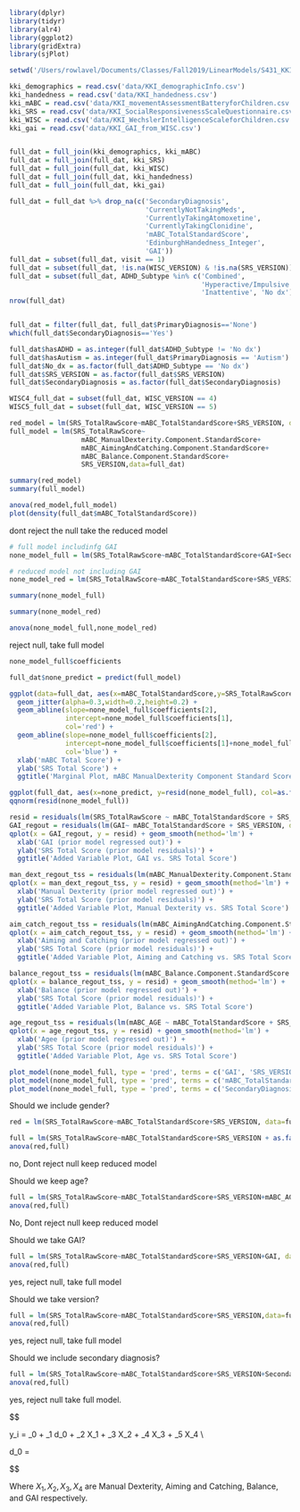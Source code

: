 ```r
library(dplyr)
library(tidyr)
library(alr4)
library(ggplot2)
library(gridExtra)
library(sjPlot)

setwd('/Users/rowlavel/Documents/Classes/Fall2019/LinearModels/S431_KKI_data_analysis')

kki_demographics = read.csv('data/KKI_demographicInfo.csv')
kki_handedness = read.csv('data/KKI_handedness.csv')
kki_mABC = read.csv('data/KKI_movementAssessmentBatteryforChildren.csv')
kki_SRS = read.csv('data/KKI_SocialResponsivenessScaleQuestionnaire.csv')
kki_WISC = read.csv('data/KKI_WechslerIntelligenceScaleforChildren.csv')
kki_gai = read.csv('data/KKI_GAI_from_WISC.csv')


full_dat = full_join(kki_demographics, kki_mABC)
full_dat = full_join(full_dat, kki_SRS)
full_dat = full_join(full_dat, kki_WISC)
full_dat = full_join(full_dat, kki_handedness)
full_dat = full_join(full_dat, kki_gai)

full_dat = full_dat %>% drop_na(c('SecondaryDiagnosis', 
                                  'CurrentlyNotTakingMeds', 
                                  'CurrentlyTakingAtomoxetine', 
                                  'CurrentlyTakingClonidine', 
                                  'mABC_TotalStandardScore', 
                                  'EdinburghHandedness_Integer',
                                  'GAI'))
full_dat = subset(full_dat, visit == 1)
full_dat = subset(full_dat, !is.na(WISC_VERSION) & !is.na(SRS_VERSION))
full_dat = subset(full_dat, ADHD_Subtype %in% c('Combined', 
                                                'Hyperactive/Impulsive', 
                                                'Inattentive', 'No dx'))
nrow(full_dat)


full_dat = filter(full_dat, full_dat$PrimaryDiagnosis=='None')
which(full_dat$SecondaryDiagnosis=='Yes')

full_dat$hasADHD = as.integer(full_dat$ADHD_Subtype != 'No dx')
full_dat$hasAutism = as.integer(full_dat$PrimaryDiagnosis == 'Autism')
full_dat$No_dx = as.factor(full_dat$ADHD_Subtype == 'No dx')
full_dat$SRS_VERSION = as.factor(full_dat$SRS_VERSION)
full_dat$SecondaryDiagnosis = as.factor(full_dat$SecondaryDiagnosis)

WISC4_full_dat = subset(full_dat, WISC_VERSION == 4)
WISC5_full_dat = subset(full_dat, WISC_VERSION == 5)
```

```r
red_model = lm(SRS_TotalRawScore~mABC_TotalStandardScore+SRS_VERSION, data=full_dat)
full_model = lm(SRS_TotalRawScore~
                  mABC_ManualDexterity.Component.StandardScore+
                  mABC_AimingAndCatching.Component.StandardScore+
                  mABC_Balance.Component.StandardScore+
                  SRS_VERSION,data=full_dat)
```

```r
summary(red_model)
summary(full_model)
```

```r
anova(red_model,full_model)
plot(density(full_dat$mABC_TotalStandardScore))
```
dont reject the null take the reduced model

```r
# full model includinfg GAI
none_model_full = lm(SRS_TotalRawScore~mABC_TotalStandardScore+GAI+SecondaryDiagnosis+SRS_VERSION,data=full_dat)

# reduced model not including GAI
none_model_red = lm(SRS_TotalRawScore~mABC_TotalStandardScore+SRS_VERSION,data=full_dat)
```

```r
summary(none_model_full)
```

```r
summary(none_model_red)
```

```r
anova(none_model_full,none_model_red)
```
reject null, take full model 

```r
none_model_full$coefficients
```

```r
full_dat$none_predict = predict(full_model)

ggplot(data=full_dat, aes(x=mABC_TotalStandardScore,y=SRS_TotalRawScore,col=as.factor(SRS_VERSION))) + 
  geom_jitter(alpha=0.3,width=0.2,height=0.2) + 
  geom_abline(slope=none_model_full$coefficients[2],
              intercept=none_model_full$coefficients[1], 
              col='red') +
  geom_abline(slope=none_model_full$coefficients[2],
              intercept=none_model_full$coefficients[1]+none_model_full$coefficients[4], 
              col='blue') + 
  xlab('mABC Total Score') +
  ylab('SRS Total Score') +
  ggtitle('Marginal Plot, mABC ManualDexterity Component Standard Score vs. SRS Total Score')

ggplot(full_dat, aes(x=none_predict, y=resid(none_model_full), col=as.factor(SRS_VERSION))) + geom_point()
qqnorm(resid(none_model_full))

resid = residuals(lm(SRS_TotalRawScore ~ mABC_TotalStandardScore + SRS_VERSION, data = full_dat))
GAI_regout = residuals(lm(GAI~ mABC_TotalStandardScore + SRS_VERSION, data=full_dat))
qplot(x = GAI_regout, y = resid) + geom_smooth(method='lm') + 
  xlab('GAI (prior model regressed out)') +
  ylab('SRS Total Score (prior model residuals)') +
  ggtitle('Added Variable Plot, GAI vs. SRS Total Score')

man_dext_regout_tss = residuals(lm(mABC_ManualDexterity.Component.StandardScore ~ mABC_TotalStandardScore + SRS_VERSION, data = full_dat))
qplot(x = man_dext_regout_tss, y = resid) + geom_smooth(method='lm') + 
  xlab('Manual Dexterity (prior model regressed out)') +
  ylab('SRS Total Score (prior model residuals)') +
  ggtitle('Added Variable Plot, Manual Dexterity vs. SRS Total Score')

aim_catch_regout_tss = residuals(lm(mABC_AimingAndCatching.Component.StandardScore ~ mABC_TotalStandardScore + SRS_VERSION, data = full_dat))
qplot(x = aim_catch_regout_tss, y = resid) + geom_smooth(method='lm') + 
  xlab('Aiming and Catching (prior model regressed out)') +
  ylab('SRS Total Score (prior model residuals)') +
  ggtitle('Added Variable Plot, Aiming and Catching vs. SRS Total Score')

balance_regout_tss = residuals(lm(mABC_Balance.Component.StandardScore ~ mABC_TotalStandardScore + SRS_VERSION, data = full_dat))
qplot(x = balance_regout_tss, y = resid) + geom_smooth(method='lm') + 
  xlab('Balance (prior model regressed out)') +
  ylab('SRS Total Score (prior model residuals)') +
  ggtitle('Added Variable Plot, Balance vs. SRS Total Score')

age_regout_tss = residuals(lm(mABC_AGE ~ mABC_TotalStandardScore + SRS_VERSION, data = full_dat))
qplot(x = age_regout_tss, y = resid) + geom_smooth(method='lm') + 
  xlab('Agee (prior model regressed out)') +
  ylab('SRS Total Score (prior model residuals)') +
  ggtitle('Added Variable Plot, Age vs. SRS Total Score')
```

```r
plot_model(none_model_full, type = 'pred', terms = c('GAI', 'SRS_VERSION'))
plot_model(none_model_full, type = 'pred', terms = c('mABC_TotalStandardScore', 'SRS_VERSION'))
plot_model(none_model_full, type = 'pred', terms = c('SecondaryDiagnosis', 'SRS_VERSION'))

```

Should we include gender?
```r
red = lm(SRS_TotalRawScore~mABC_TotalStandardScore+SRS_VERSION, data=full_dat)

full = lm(SRS_TotalRawScore~mABC_TotalStandardScore+SRS_VERSION + as.factor(Gender), data=full_dat)
anova(red,full)
```
no, Dont reject null keep reduced model

Should we keep age?
```r
full = lm(SRS_TotalRawScore~mABC_TotalStandardScore+SRS_VERSION+mABC_AGE, data=full_dat)
anova(red,full)
```
No, Dont reject null keep reduced model

Should we take GAI?
```r
full = lm(SRS_TotalRawScore~mABC_TotalStandardScore+SRS_VERSION+GAI, data=full_dat)
anova(red,full)
```
yes, reject null, take full model

Should we take version?
```r
full = lm(SRS_TotalRawScore~mABC_TotalStandardScore+SRS_VERSION,data=full_dat)
anova(red,full)
```
yes, reject null, take full model

Should we include secondary diagnosis?
```r
full = lm(SRS_TotalRawScore~mABC_TotalStandardScore+SRS_VERSION+SecondaryDiagnosis,data=full_dat)
anova(red,full)
```
yes, reject null take full model.

$$

y_i = \beta_0 + \beta_1 d_0 + \beta_2 X_1 + \beta_3 X_2 + \beta_4 X_3 + \beta_5 X_4\ \\

d_0 = \begin{cases} 
      1 & version = 2 \\
      0 & version = 1
   \end{cases}
   
$$

Where $X_1, X_2, X_3, X_4$ are Manual Dexterity, Aiming and Catching, Balance, and GAI respectively.

